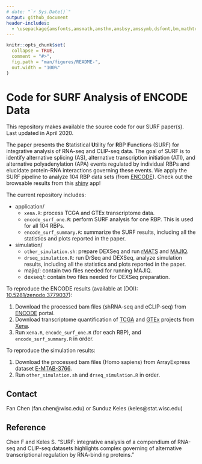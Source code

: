 ```yaml
---
# date: "`r Sys.Date()`"
output: github_document
header-includes:
  - \usepackage{amsfonts,amsmath,amsthm,amsbsy,amssymb,dsfont,bm,mathtools,mathalfa}
---
```


<!-- README.md is generated from README.Rmd. Please edit that file -->

```r
knitr::opts_chunk$set(
  collapse = TRUE,
  comment = "#>",
  fig.path = "man/figures/README-",
  out.width = "100%"
)
```

# Code for SURF Analysis of ENCODE Data
<!-- badges: start -->
<!-- [![lifecycle](https://img.shields.io/badge/lifecycle-experimental-orange.svg)](https://www.tidyverse.org/lifecycle/#experimental) -->
<!-- badges: end -->

This repository makes available the source code for our SURF paper(s). Last updated in April 2020. 

The paper presents the **S**tatistical **U**tility for **R**BP **F**unctions (SURF) for integrative analysis of RNA-seq and CLIP-seq data. The goal of SURF is to identify alternative splicing (AS), alternative transcription initiation (ATI), and alternative polyadenylation (APA) events regulated by individual RBPs and elucidate protein-RNA interactions governing these events. We apply the SURF pipeline to analyze 104 RBP data sets (from [ENCODE](https://www.encodeproject.org)). Check out the browsable results from this [shiny](http://www.statlab.wisc.edu/shiny/surf/) app!

The current repository includes:

* application/
  * `xena.R`: process TCGA and GTEx transcriptome data.
  * `encode_surf_one.R`: perform SURF analysis for one RBP. This is used for all 104 RBPs.
  * `encode_surf_summary.R`: summarize the SURF results, including all the statistics and plots reported in the paper.

* simulation/
  * `other_simulation.sh`: prepare DEXSeq and run [rMATS](http://rnaseq-mats.sourceforge.net/) and [MAJIQ](https://majiq.biociphers.org).
  * `drseq_simulation.R`: run DrSeq and DEXSeq, analyze simulation results, including all the statistics and plots reported in the paper.
  * majiq/: contain two files needed for running MAJIQ.
  * dexseq/: contain two files needed for DEXSeq preparation.

To reproduce the ENCODE results (available at (DOI): [10.5281/zenodo.3779037](https://doi.org/10.5281/zenodo.3779037)): 

  1. Download the processed bam files (shRNA-seq and eCLIP-seq) from [ENCODE](https://www.encodeproject.org) portal. 
  1. Download transcriptome quantification of [TCGA](https://www.cancer.gov/about-nci/organization/ccg/research/structural-genomics/tcga) and [GTEx](https://commonfund.nih.gov/gtex) projects from [Xena](https://xena.ucsc.edu).
  1. Run `xena.R`, `encode_surf_one.R` (for each RBP), and `encode_surf_summary.R` in order.

To reproduce the simulation results: 

  1. Download the processed bam files (Homo sapiens) from ArrayExpress dataset [E-MTAB-3766](https://www.ebi.ac.uk/arrayexpress/experiments/E-MTAB-3766/files/processed/).
  1. Run `other_simulation.sh` and `drseq_simulation.R` in order.


## Contact
Fan Chen (fan.chen@wisc.edu) or Sunduz Keles (keles@stat.wisc.edu)

## Reference

Chen F and Keles S. "SURF: integrative analysis of a compendium of RNA-seq and CLIP-seq datasets highlights complex governing of alternative transcriptional regulation by RNA-binding proteins."


